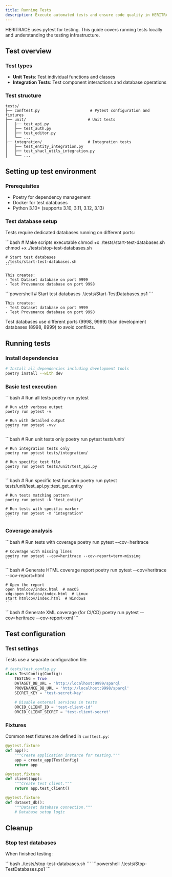 ```yaml
---
title: Running Tests
description: Execute automated tests and ensure code quality in HERITRACE
---
```



HERITRACE uses pytest for testing. This guide covers running tests locally and understanding the testing infrastructure.

## Test overview

### Test types

- **Unit Tests**: Test individual functions and classes
- **Integration Tests**: Test component interactions and database operations

### Test structure

```
tests/
├── conftest.py                      # Pytest configuration and fixtures
├── unit/                           # Unit tests
│   ├── test_api.py
│   ├── test_auth.py
│   ├── test_editor.py
│   └── ...
├── integration/                    # Integration tests
│   ├── test_entity_integration.py
│   ├── test_shacl_utils_integration.py
│   └── ...
```

## Setting up test environment

### Prerequisites

- Poetry for dependency management
- Docker for test databases
- Python 3.10+ (supports 3.10, 3.11, 3.12, 3.13)

### Test database setup

Tests require dedicated databases running on different ports:

<Tabs>
  <TabItem label="Linux/MacOS">
    ```bash
    # Make scripts executable
    chmod +x ./tests/start-test-databases.sh
    chmod +x ./tests/stop-test-databases.sh
    
    # Start test databases
    ./tests/start-test-databases.sh
    ```
    
    This creates:
    - Test Dataset database on port 9999
    - Test Provenance database on port 9998
  </TabItem>
  <TabItem label="Windows PowerShell">
    ```powershell
    # Start test databases
    .\tests\Start-TestDatabases.ps1
    ```
    
    This creates:
    - Test Dataset database on port 9999
    - Test Provenance database on port 9998
  </TabItem>
</Tabs>

<Aside type="caution" title="Port Separation">
Test databases use different ports (9998, 9999) than development databases (8998, 8999) to avoid conflicts.
</Aside>

## Running tests

### Install dependencies

```bash
# Install all dependencies including development tools
poetry install --with dev
```

### Basic test execution

<Tabs>
  <TabItem label="All Tests">
    ```bash
    # Run all tests
    poetry run pytest
    
    # Run with verbose output
    poetry run pytest -v
    
    # Run with detailed output
    poetry run pytest -vvv
    ```
  </TabItem>
  <TabItem label="Specific Test Files">
    ```bash
    # Run unit tests only
    poetry run pytest tests/unit/
    
    # Run integration tests only
    poetry run pytest tests/integration/
    
    # Run specific test file
    poetry run pytest tests/unit/test_api.py
    ```
  </TabItem>
  <TabItem label="Specific Test Cases">
    ```bash
    # Run specific test function
    poetry run pytest tests/unit/test_api.py::test_get_entity
    
    # Run tests matching pattern
    poetry run pytest -k "test_entity"
    
    # Run tests with specific marker
    poetry run pytest -m "integration"
    ```
  </TabItem>
</Tabs>

### Coverage analysis

<Tabs>
  <TabItem label="Basic Coverage">
    ```bash
    # Run tests with coverage
    poetry run pytest --cov=heritrace
    
    # Coverage with missing lines
    poetry run pytest --cov=heritrace --cov-report=term-missing
    ```
  </TabItem>
  <TabItem label="HTML Coverage Report">
    ```bash
    # Generate HTML coverage report
    poetry run pytest --cov=heritrace --cov-report=html
    
    # Open the report
    open htmlcov/index.html  # macOS
    xdg-open htmlcov/index.html  # Linux
    start htmlcov/index.html  # Windows
    ```
  </TabItem>
  <TabItem label="XML Coverage">
    ```bash
    # Generate XML coverage (for CI/CD)
    poetry run pytest --cov=heritrace --cov-report=xml
    ```
  </TabItem>
</Tabs>

## Test configuration

### Test settings

Tests use a separate configuration file:

```python
# tests/test_config.py
class TestConfig(Config):
    TESTING = True
    DATASET_DB_URL = 'http://localhost:9999/sparql'
    PROVENANCE_DB_URL = 'http://localhost:9998/sparql'
    SECRET_KEY = 'test-secret-key'
    
    # Disable external services in tests
    ORCID_CLIENT_ID = 'test-client-id'
    ORCID_CLIENT_SECRET = 'test-client-secret'
```

### Fixtures

Common test fixtures are defined in `conftest.py`:

```python
@pytest.fixture
def app():
    """Create application instance for testing."""
    app = create_app(TestConfig)
    return app

@pytest.fixture
def client(app):
    """Create test client."""
    return app.test_client()

@pytest.fixture
def dataset_db():
    """Dataset database connection."""
    # Database setup logic
```

## Cleanup

### Stop test databases

When finished testing:

<Tabs>
  <TabItem label="Linux/MacOS">
    ```bash
    ./tests/stop-test-databases.sh
    ```
  </TabItem>
  <TabItem label="Windows PowerShell">
    ```powershell
    .\tests\Stop-TestDatabases.ps1
    ```
  </TabItem>
</Tabs>